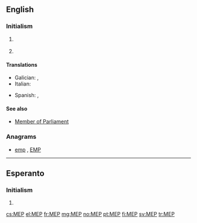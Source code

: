 {{also|mep|mép|мер|мөр}}
==English==

===Initialism===
{{rfc-header|Initialism}}
{{en-initialism}}

# {{label|en|astronomy|US}} {{initialism of|w:Mars Exploration Program|NASA's Mars Exploration Program|lang=en}}
# {{label|en|politics|EU}} {{initialism of|[[member|Member]] of the [[European Parliament]]|lang=en}}

====Translations====
{{trans-top|Member of the European Parliament}}
* Galician: {{t|gl|europarlamentario|m}}, {{t|gl|europarlamentaria|f}}
* Italian: {{t|it|europarlamentare|m|f}}
{{trans-mid}}
* Spanish: {{t|es|europarlamentario|m}}, {{t|es|europarlamentaria|f}}
{{trans-bottom}}

====See also====
* [[Member of Parliament]]

===Anagrams===
* [[emp#English|emp]] , [[EMP#English|EMP]]

----

==Esperanto==

===Initialism===
{{rfc-header|Initialism}}
{{head|eo|initialism}}
# {{initialism of|lang=eo|malneta enlanda produkto||gross domestic product}}

[[cs:MEP]]
[[el:MEP]]
[[fr:MEP]]
[[mg:MEP]]
[[no:MEP]]
[[pt:MEP]]
[[fi:MEP]]
[[sv:MEP]]
[[tr:MEP]]